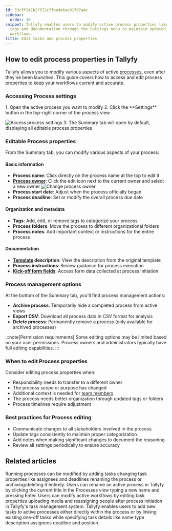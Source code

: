 ```yaml
---
id: 53cff241b27572c7fbede6ae01fd7a4c
sidebar:
  order: 19
snippet: Tallyfy enables users to modify active process properties like owners deadlines
  tags and documentation through the Settings menu to maintain updated and accurate
  workflows.
title: Edit tasks and process properties
---
```



## How to edit process properties in Tallyfy

Tallyfy allows you to modify various aspects of active [processes](/products/pro/tracking-and-tasks/processes/), even after they've been launched. This guide covers how to access and edit process properties to keep your workflows current and accurate.

### Accessing Process settings

<Steps>
1. Open the active process you want to modify
2. Click the **Settings** button in the top-right corner of the process view

   ![Access process settings](https://screenshots.tallyfy.com/tallyfy%2Fpro%2Fdesktop-light-click-config-activeprocess.png)
3. The Summary tab will open by default, displaying all editable process properties
</Steps>

### Editable Process properties

From the Summary tab, you can modify various aspects of your process:

#### Basic information

- **Process name**: Click directly on the process name at the top to edit it
- **[Process owner](/products/pro/documenting/members/)**: Click the edit icon next to the current owner and select a new owner
  ![Change process owner](https://screenshots.tallyfy.com/tallyfy%2Fpro%2Fdesktop-light-change-process-owner.png)
- **Process start date**: Adjust when the process officially began
- **Process deadline**: Set or modify the overall process due date

#### Organization and metadata

- **Tags**: Add, edit, or remove tags to categorize your process
- **Process folders**: Move the process to different organizational folders
- **Process notes**: Add important context or instructions for the entire process

#### Documentation

- **[Template](/products/pro/documenting/templates/) description**: View the description from the original template
- **Process instructions**: Review guidance for process execution
- **[Kick-off form fields](/products/pro/tracking-and-tasks/tasks/what-are-form-fields-in-tallyfy/)**: Access form data collected at process initiation

### Process management options

At the bottom of the Summary tab, you'll find process management actions:

- **Archive process**: Temporarily hide a completed process from active views
- **Export CSV**: Download all process data in CSV format for analysis
- **Delete process**: Permanently remove a process (only available for archived processes)

:::note[Permission requirements]
Some editing options may be limited based on your user permissions. Process owners and administrators typically have full editing capabilities.
:::

### When to edit Process properties

Consider editing process properties when:
- Responsibility needs to transfer to a different owner
- The process scope or purpose has changed
- Additional context is needed for [team members](/products/pro/documenting/members/)
- The process needs better organization through updated tags or folders
- Process timelines require adjustment

### Best practices for Process editing

- Communicate changes to all stakeholders involved in the process
- Update tags consistently to maintain proper categorization
- Add notes when making significant changes to document the reasoning
- Review all settings periodically to ensure accuracy


## Related articles
<CardGrid>
<LinkTitleCard header="<b>Processes > Edit processes</b>" href="/products/pro/tracking-and-tasks/processes/edit-processes/" > Running processes can be modified by adding tasks changing task properties like assignees and deadlines renaming the process or archiving/deleting it entirely. </LinkTitleCard>
<LinkTitleCard header="<b>Edit Processes > Rename a process</b>" href="/products/pro/tracking-and-tasks/processes/edit-processes/how-can-i-rename-a-process-in-tallyfy/" > Users can rename an active process in Tallyfy by clicking the current title in the Processes view typing a new name and pressing Enter. </LinkTitleCard>
<LinkTitleCard header="<b>Tasks > Edit tasks</b>" href="/products/pro/tracking-and-tasks/tasks/edit-task/" > Users can modify active workflows by editing task properties uploading media and reassigning people after process initiation in Tallyfy's task management system. </LinkTitleCard>
<LinkTitleCard header="<b>Edit Processes > Add tasks to active processes</b>" href="/products/pro/tracking-and-tasks/processes/edit-processes/how-can-i-add-tasks-to-active-processes-on-tallyfy/" > Tallyfy enables users to add new tasks to active processes either directly within the process or by linking existing one-off tasks while specifying task details like name type description assignees deadline and position. </LinkTitleCard>
</CardGrid>